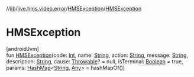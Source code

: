 //[lib](../../../index)/[live.hms.video.error](../index)/[HMSException](index)/[HMSException](-h-m-s-exception)

# HMSException

[androidJvm]\
fun [HMSException](-h-m-s-exception)(code: [Int](https://kotlinlang.org/api/latest/jvm/stdlib/kotlin/-int/index.html), name: [String](https://kotlinlang.org/api/latest/jvm/stdlib/kotlin/-string/index.html), action: [String](https://kotlinlang.org/api/latest/jvm/stdlib/kotlin/-string/index.html), message: [String](https://kotlinlang.org/api/latest/jvm/stdlib/kotlin/-string/index.html), description: [String](https://kotlinlang.org/api/latest/jvm/stdlib/kotlin/-string/index.html), cause: [Throwable](https://kotlinlang.org/api/latest/jvm/stdlib/kotlin/-throwable/index.html)? = null, isTerminal: [Boolean](https://kotlinlang.org/api/latest/jvm/stdlib/kotlin/-boolean/index.html) = true, params: [HashMap](https://kotlinlang.org/api/latest/jvm/stdlib/kotlin.collections/-hash-map/index.html)<[String](https://kotlinlang.org/api/latest/jvm/stdlib/kotlin/-string/index.html), [Any](https://kotlinlang.org/api/latest/jvm/stdlib/kotlin/-any/index.html)> = hashMapOf())
